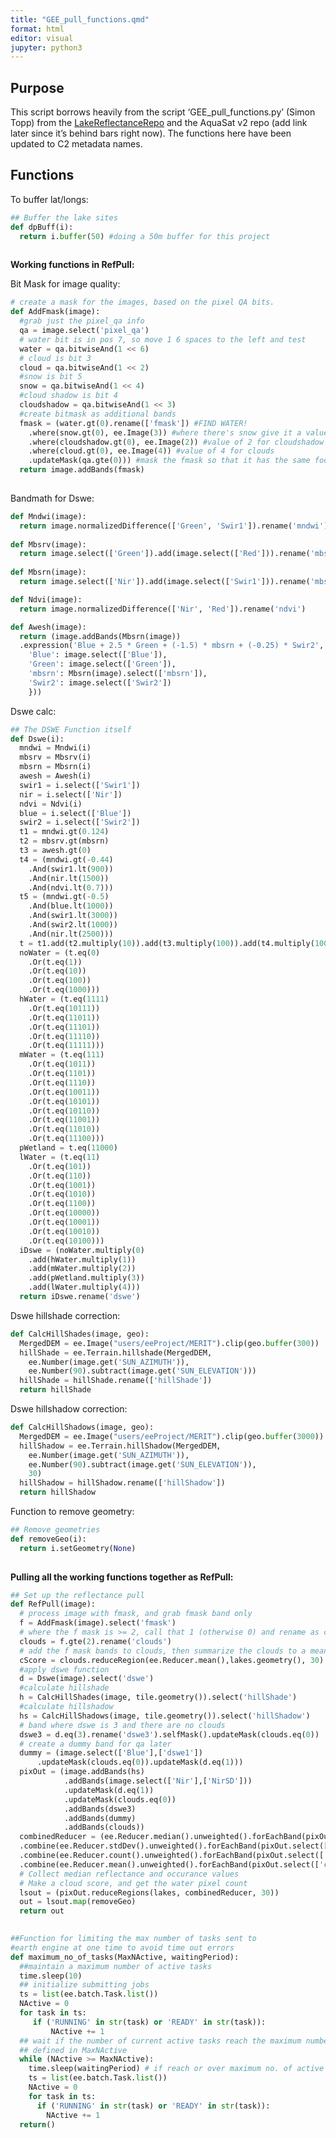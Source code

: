 ```yaml
---
title: "GEE_pull_functions.qmd"
format: html
editor: visual
jupyter: python3
---
```


## Purpose

This script borrows heavily from the script 'GEE_pull_functions.py' (Simon Topp) from the [LakeReflectanceRepo](https://github.com/GlobalHydrologyLab/LakeReflectanceRepo) and the AquaSat v2 repo (add link later since it's behind bars right now). The functions here have been updated to C2 metadata names.

## Functions

To buffer lat/longs:

```python
## Buffer the lake sites
def dpBuff(i):
  return i.buffer(50) #doing a 50m buffer for this project
  
```

**Working functions in RefPull:**

Bit Mask for image quality:

```python
# create a mask for the images, based on the pixel QA bits.
def AddFmask(image):
  #grab just the pixel_qa info
  qa = image.select('pixel_qa')
  # water bit is in pos 7, so move 1 6 spaces to the left and test
  water = qa.bitwiseAnd(1 << 6) 
  # cloud is bit 3
  cloud = qa.bitwiseAnd(1 << 2)
  #snow is bit 5
  snow = qa.bitwiseAnd(1 << 4)
  #cloud shadow is bit 4
  cloudshadow = qa.bitwiseAnd(1 << 3)
  #create bitmask as additional bands
  fmask = (water.gt(0).rename(['fmask']) #FIND WATER!
    .where(snow.gt(0), ee.Image(3)) #where there's snow give it a value of 3
    .where(cloudshadow.gt(0), ee.Image(2)) #value of 2 for cloudshadow
    .where(cloud.gt(0), ee.Image(4)) #value of 4 for clouds
    .updateMask(qa.gte(0))) #mask the fmask so that it has the same footprint as the quality (BQA) band
  return image.addBands(fmask)
  
```

Bandmath for Dswe:

```python
def Mndwi(image):
  return image.normalizedDifference(['Green', 'Swir1']).rename('mndwi')
  
def Mbsrv(image):
  return image.select(['Green']).add(image.select(['Red'])).rename('mbsrv')
  
def Mbsrn(image):
  return image.select(['Nir']).add(image.select(['Swir1'])).rename('mbsrn')

def Ndvi(image):
  return image.normalizedDifference(['Nir', 'Red']).rename('ndvi')

def Awesh(image):
  return (image.addBands(Mbsrn(image))
  .expression('Blue + 2.5 * Green + (-1.5) * mbsrn + (-0.25) * Swir2', {
    'Blue': image.select(['Blue']),
    'Green': image.select(['Green']),
    'mbsrn': Mbsrn(image).select(['mbsrn']),
    'Swir2': image.select(['Swir2'])
    }))


```

Dswe calc:

```python
## The DSWE Function itself    
def Dswe(i):
  mndwi = Mndwi(i)
  mbsrv = Mbsrv(i)
  mbsrn = Mbsrn(i)
  awesh = Awesh(i)
  swir1 = i.select(['Swir1'])
  nir = i.select(['Nir'])
  ndvi = Ndvi(i)
  blue = i.select(['Blue'])
  swir2 = i.select(['Swir2'])
  t1 = mndwi.gt(0.124)
  t2 = mbsrv.gt(mbsrn)
  t3 = awesh.gt(0)
  t4 = (mndwi.gt(-0.44)
    .And(swir1.lt(900))
    .And(nir.lt(1500))
    .And(ndvi.lt(0.7)))
  t5 = (mndwi.gt(-0.5)
    .And(blue.lt(1000))
    .And(swir1.lt(3000))
    .And(swir2.lt(1000))
    .And(nir.lt(2500)))
  t = t1.add(t2.multiply(10)).add(t3.multiply(100)).add(t4.multiply(1000)).add(t5.multiply(10000))
  noWater = (t.eq(0)
    .Or(t.eq(1))
    .Or(t.eq(10))
    .Or(t.eq(100))
    .Or(t.eq(1000)))
  hWater = (t.eq(1111)
    .Or(t.eq(10111))
    .Or(t.eq(11011))
    .Or(t.eq(11101))
    .Or(t.eq(11110))
    .Or(t.eq(11111)))
  mWater = (t.eq(111)
    .Or(t.eq(1011))
    .Or(t.eq(1101))
    .Or(t.eq(1110))
    .Or(t.eq(10011))
    .Or(t.eq(10101))
    .Or(t.eq(10110))
    .Or(t.eq(11001))
    .Or(t.eq(11010))
    .Or(t.eq(11100)))
  pWetland = t.eq(11000)
  lWater = (t.eq(11)
    .Or(t.eq(101))
    .Or(t.eq(110))
    .Or(t.eq(1001))
    .Or(t.eq(1010))
    .Or(t.eq(1100))
    .Or(t.eq(10000))
    .Or(t.eq(10001))
    .Or(t.eq(10010))
    .Or(t.eq(10100)))
  iDswe = (noWater.multiply(0)
    .add(hWater.multiply(1))
    .add(mWater.multiply(2))
    .add(pWetland.multiply(3))
    .add(lWater.multiply(4)))
  return iDswe.rename('dswe')

```

Dswe hillshade correction:

```python
def CalcHillShades(image, geo):
  MergedDEM = ee.Image("users/eeProject/MERIT").clip(geo.buffer(300))
  hillShade = ee.Terrain.hillshade(MergedDEM, 
    ee.Number(image.get('SUN_AZIMUTH')), 
    ee.Number(90).subtract(image.get('SUN_ELEVATION')))
  hillShade = hillShade.rename(['hillShade'])
  return hillShade

```

Dswe hillshadow correction:

```python
def CalcHillShadows(image, geo):
  MergedDEM = ee.Image("users/eeProject/MERIT").clip(geo.buffer(3000))
  hillShadow = ee.Terrain.hillShadow(MergedDEM, 
    ee.Number(image.get('SUN_AZIMUTH')),
    ee.Number(90).subtract(image.get('SUN_ELEVATION')), 
    30)
  hillShadow = hillShadow.rename(['hillShadow'])
  return hillShadow

```

Function to remove geometry:

```python
## Remove geometries
def removeGeo(i):
  return i.setGeometry(None)
  
```

**Pulling all the working functions together as RefPull:**

```python
## Set up the reflectance pull
def RefPull(image):
  # process image with fmask, and grab fmask band only
  f = AddFmask(image).select('fmask')
  # where the f mask is >= 2, call that 1 (otherwise 0) and rename as clouds.
  clouds = f.gte(2).rename('clouds')
  # add the f mask bands to clouds, then summarize the clouds to a mean value over the geometry of the lake location at a 30m resolution to determine what proportion of pixels are of poor quality
  cScore = clouds.reduceRegion(ee.Reducer.mean(),lakes.geometry(), 30).get('clouds')
  #apply dswe function
  d = Dswe(image).select('dswe')
  #calculate hillshade
  h = CalcHillShades(image, tile.geometry()).select('hillShade')
  #calculate hillshadow
  hs = CalcHillShadows(image, tile.geometry()).select('hillShadow')
  # band where dswe is 3 and there are no clouds
  dswe3 = d.eq(3).rename('dswe3').selfMask().updateMask(clouds.eq(0)) 
  # create a dummy band for qa later
  dummy = (image.select(['Blue'],['dswe1'])
      .updateMask(clouds.eq(0)).updateMask(d.eq(1)))
  pixOut = (image.addBands(hs)
            .addBands(image.select(['Nir'],['NirSD']))
            .updateMask(d.eq(1))
            .updateMask(clouds.eq(0))
            .addBands(dswe3)
            .addBands(dummy)
            .addBands(clouds))
  combinedReducer = (ee.Reducer.median().unweighted().forEachBand(pixOut.select(['Aerosol','Blue', 'Green', 'Red', 'Nir', 'Swir1', 'Swir2', 'SurfTemp', 'pixel_qa', 'hillShadow']))
  .combine(ee.Reducer.stdDev().unweighted().forEachBand(pixOut.select(['NirSD'])), 'sd_', False)
  .combine(ee.Reducer.count().unweighted().forEachBand(pixOut.select(['dswe3', 'dswe1'])), 'pCount_', False)
  .combine(ee.Reducer.mean().unweighted().forEachBand(pixOut.select(['clouds'])), 'cScore_', False))
  # Collect median reflectance and occurance values
  # Make a cloud score, and get the water pixel count
  lsout = (pixOut.reduceRegions(lakes, combinedReducer, 30))
  out = lsout.map(removeGeo)
  return out
  
```

```python
##Function for limiting the max number of tasks sent to
#earth engine at one time to avoid time out errors
def maximum_no_of_tasks(MaxNActive, waitingPeriod):
  ##maintain a maximum number of active tasks
  time.sleep(10)
  ## initialize submitting jobs
  ts = list(ee.batch.Task.list())
  NActive = 0
  for task in ts:
     if ('RUNNING' in str(task) or 'READY' in str(task)):
         NActive += 1
  ## wait if the number of current active tasks reach the maximum number
  ## defined in MaxNActive
  while (NActive >= MaxNActive):
    time.sleep(waitingPeriod) # if reach or over maximum no. of active tasks, wait for 2min and check again
    ts = list(ee.batch.Task.list())
    NActive = 0
    for task in ts:
      if ('RUNNING' in str(task) or 'READY' in str(task)):
        NActive += 1
  return()

```
